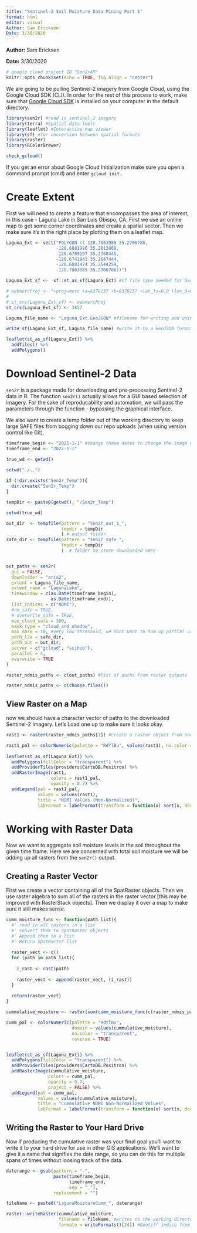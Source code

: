 ```yaml
---
title: "Sentinel-2 Soil Moisture Data Mining Part 1"
format: html
editor: visual
Author: Sam Ericksen
Date: 3/30/2020
---
```


**Author:** Sam Ericksen

**Date:** 3/30/2020

```r
# google cloud project ID "Sen2rAM"
knitr::opts_chunk$set(echo = TRUE, fig.align = "center")
```

We are going to be pulling Sentinel-2 imagery from Google Cloud, using the Google Cloud SDK (CLI). In order for the rest of this process to work, make sure that [Google Cloud SDK](https://cloud.google.com/sdk/docs/install) is installed on your computer in the default directory.

```r
library(sen2r) #read in sentinel-2 imagery
library(terra) #Spatial data tools
library(leaflet) #Interactive map viewer
library(sf) #for conversion between spatial formats
library(raster)
library(RColorBrewer)

check_gcloud() 
```

If you get an error about Google Cloud Initialization make sure you open a command prompt (cmd) and enter `gcloud init` .

# Create Extent

First we will need to create a feature that encompasses the area of interest, in this case - Laguna Lake in San Luis Obispo, CA. First we use an online map to get some corner coordinates and create a spatial vector. Then we make sure it's in the right place by plotting them on a leaflet map.

```r

Laguna_Ext <- vect("POLYGON ((-120.7063985 35.2706786, 
                   -120.6881986 35.2813860, 
                   -120.6709197 35.2768445, 
                   -120.6741943 35.2647444,
                   -120.6883474 35.2544259, 
                   -120.7063985 35.2706786))")

Laguna_Ext_sf <-  sf::st_as_sf(Laguna_Ext) #sf file type needed for GeoJSON

# webmercProj <- "+proj=merc +a=6378137 +b=6378137 +lat_ts=0.0 +lon_0=0.0 +x_0=0.0 +y_0=0 +k=1.0 +units=m +nadgrids=@null +wktext  +no_defs"
# 
# st_crs(Laguna_Ext_sf) <- webmercProj
st_crs(Laguna_Ext_sf) <- 3857

Laguna_file_name <- "Laguna_Ext.GeoJSON" #filename for writing and using GeoJSON

write_sf(Laguna_Ext_sf, Laguna_file_name) #write it to a GeoJSON format for ingestion by sen2r()

leaflet(st_as_sf(Laguna_Ext)) %>% 
  addTiles() %>% 
  addPolygons()
```

# Download Sentinel-2 Data

`sen2r` is a package made for downloading and pre-processing Sentinel-2 data in R. The function `sen2r()` actually allows for a GUI based selection of imagery. For the sake of reproducability and automation, we will pass the parameters through the function - bypassing the graphical interface.

We also want to create a temp folder out of the working directory to keep large SAFE files from bogging down our repo uploads (when using version control like Git).

```r
timeframe_begin <- "2021-1-1" #change these dates to change the image download timeframe
timeframe_end <- "2022-1-1"

true_wd <- getwd()

setwd("./..")
 
if (!dir.exists("Sen2r_Temp")){
  dir.create("Sen2r_Temp")
}

tempDir <- paste0(getwd(), "/Sen2r_Temp")

setwd(true_wd)

out_dir  <- tempfile(pattern = "sen2r_out_1_", 
                     tmpdir = tempDir
                     ) # output folder
safe_dir <- tempfile(pattern = "sen2r_safe_",
                     tmpdir = tempDir
                     )  # folder to store downloaded SAFE


out_paths <- sen2r(
  gui = FALSE,
  downloader = "aria2",
  extent = Laguna_file_name,
  extent_name = "LagunaLake",
  timewindow = c(as.Date(timeframe_begin), 
                 as.Date(timeframe_end)),
  list_indices = c("NDMI"),
  #rm_safe = TRUE,
  # overwrite_safe = TRUE,
  max_cloud_safe = 100,
  mask_type = "cloud_and_shadow",
  max_mask = 10, #very low threshold, we dont want to sum up partial values
  path_l2a = safe_dir,
  path_out = out_dir,
  server = c("gcloud", "scihub"),
  parallel = 4,
  overwrite = TRUE
)

raster_ndmis_paths <- c(out_paths) #list of paths from raster outputs
```

```r
raster_ndmis_paths <- c(choose.files())
```

## View Raster on a Map

now we should have a character vector of paths to the downloaded Sentinel-2 Imagery. Let's Load one up to make sure it looks okay.

```r
rast1 <- raster(raster_ndmis_paths[1]) #create a raster object from one path

rast1_pal <- colorNumeric(palette = "RdYlBu", values(rast1), na.color = "transparent", reverse = TRUE)
  
leaflet(st_as_sf(Laguna_Ext)) %>% 
  addPolygons(fillColor = "transparent") %>% 
  addProviderTiles(providers$CartoDB.Positron) %>% 
  addRasterImage(rast1,
                 colors = rast1_pal,
                 opacity = 0.7) %>% 
  addLegend(pal = rast1_pal,
            values = values(rast1),
            title = "NDMI Values (Non-Normalized)",
            labFormat = labelFormat(transform = function(x) sort(x, decreasing = TRUE)))
```

# Working with Raster Data

Now we want to aggregate soil moisture levels in the soil throughout the given time frame. Here we are concerned with total soil moisture we will be adding up all rasters from the `sen2r()` output.

## Creating a Raster Vector

First we create a vector containing all of the SpatRaster objects. Then we use raster algebra to sum all of the rasters in the raster vector \[this may be improved with RasterStack objects\]. Then we display it over a map to make sure it still makes sense.

```r

cumm_moisture_func <- function(path_list){
  #' read in all rasters in a list
  #' convert them to SpatRaster objects
  #' Append them to a list
  #' Return SpatRaster list
  
  raster_vect <- c()
  for (path in path_list){
    
    i_rast <- rast(path)
    
    raster_vect <- append(raster_vect, (i_rast))
  }
  
  return(raster_vect)
}

cummulative_moisture <- raster(sum(cumm_moisture_func(c(raster_ndmis_paths)), na.rm = TRUE)) #Raster algebra - add all rasters together

cumm_pal <- colorNumeric(palette = "RdYlBu",
                         domain = values(cummulative_moisture), 
                         na.color = "transparent", 
                         reverse = TRUE)


leaflet(st_as_sf(Laguna_Ext)) %>% 
  addPolygons(fillColor = "transparent") %>% 
  addProviderTiles(providers$CartoDB.Positron) %>% 
  addRasterImage(cummulative_moisture,
                colors = cumm_pal,
                opacity = 0.7,
                project = FALSE) %>% 
  addLegend(pal = cumm_pal,
            values = values(cummulative_moisture),
            title = "Cummulative NDMI Non-Normalized Values",
            labFormat = labelFormat(transform = function(x) sort(x, decreasing = TRUE)))
```

## Writing the Raster to Your Hard Drive

Now if producing the cumulative raster was your final goal you'll want to write it to your hard drive for use in other GIS applications. We'll want to give it a name that signifies the date range, so you can do this for multiple spans of times without loosing track of the data.

```r

daterange <- gsub(pattern = "-", 
                  paste(timeframe_begin,
                        timeframe_end,
                        sep = "_"), 
                  replacement = "")

fileName <- paste0("LagunaMoistureCumm_", daterange)

raster::writeRaster(cummulative_moisture, 
                    filename = fileName, #writes to the working directory
                    formate = writeFormats()[24]) #Geotiff indice from formats list
```
